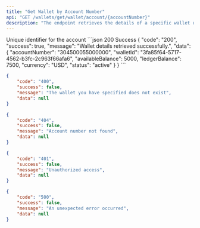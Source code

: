 ```yaml
---
title: "Get Wallet by Account Number"
api: "GET /wallets/get/wallet/account/{accountNumber}"
description: "The endpoint retrieves the details of a specific wallet using its associated account number.."
---
```


<ParamField path="accountNumber" type="string" required>
	Unique identifier for the account
</ParamField>

<ResponseExample>
```json 200 Success
{
  "code": "200",
  "success": true,
  "message": "Wallet details retrieved successfully.",
  "data": {
    "accountNumber": "304500055000000",
    "walletId": "3fa85f64-5717-4562-b3fc-2c963f66afa6",
    "availableBalance": 5000,
    "ledgerBalance": 7500,
    "currency": "USD",
    "status": "active"
  }
}
```

```json 400 Bad Request
{
	"code": "400",
	"success": false,
	"message": "The wallet you have specified does not exist",
	"data": null
}
```

```json 404 Not Found
{
	"code": "404",
	"success": false,
	"message": "Account number not found",
	"data": null
}
```

```json 401 Unauthorized
{
	"code": "401",
	"success": false,
	"message": "Unauthorized access",
	"data": null
}
```

```json 500 Internal Server Error
{
	"code": "500",
	"success": false,
	"message": "An unexpected error occurred",
	"data": null
}
```

</ResponseExample>
